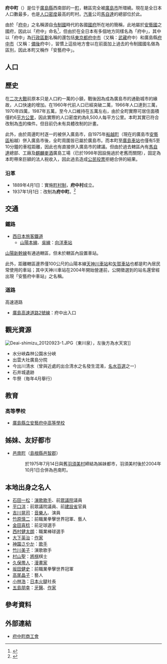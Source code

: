 {{otheruses|subject=位於廣島市旁的町級行政區劃|other=其他同名地名|府中町 (消歧義)}}
{{日本町村
| 自治體名=府中
| 町村=町
| 圖像 = [[File:Mazda_head_office_2008.JPG|240px]]
| 圖像說明=[[馬自達|馬自達]]廣島總部大樓
| 町村章=[[File:Emblem_of_Fuchū_Town,_Hiroshima.svg|100px]]
| 日文原名=府中町
| 平假名=ふちゅうちょう
| 羅馬字拼音=Fuchū-chō
| 都道府縣=廣島縣
| 支廳=
| 郡=安藝郡
| 郡連結=安藝郡 (廣島縣)
| 編號=34302-1
| 面積=10.45
| 邊界未定=
| 人口=51,227
| 統計時間=2011年3月1日
| 自治體=[[廣島市|廣島市]]（[[東區_(廣島市)|東区]]、[[南區_(廣島市)|南区]]、[[安藝區|安藝區]]）
| 樹=[[樟樹|樟樹]]
| 花=[[山茶|山茶]]
| 鳥=
| 其他象徵物=
| 其他象徵=
| 首長=和多利義之
| 卸任日期=2012年6月4日
| 議員數=18
| 郵遞區號=735-8686
| 所在地=安藝郡府中町大通三丁目5番1号<br>[[File:Fuchu_Town_Office.jpg|center]]
| 電話號碼=82-286-3111
| 外部連結=http://www.town.fuchu.hiroshima.jp/ 
| 經度=
| 緯度=
| 地圖=[[File:Fuchu_town_in_Hiroshima_Prefecture_Ja.svg|250px]]
| 註記=人口：[http://www2.town.fuchu.hiroshima.jp/cgi-bin/odb-get.exe?WIT_template=AC010000&WIT_oid=icityv2::CommonGenre::1286&m=1&d= 府中町官方網頁]
}}
'''府中町'''（{{jpn|j=府中町|hg=ふちゅうちょう|rm=Fuchū chō|f=y}}）是位于[[廣島縣|廣島縣]]西南部的一[[町|町]]，轄區完全被[[廣島市|廣島市]]所環繞。現在是全日本人口數最多，也是[[人口密度|人口密度]]最高的町村。[[汽車|汽車]]公司[[馬自達|馬自達]]的總部位於此。

由於「[[府中|府中]]」之名稱源自[[令制國|令制國]]時代的各國[[國府_(日本歷史)|國府]]所在地的簡稱，此地屬於[[安藝國|安藝國]]之國府，因此以「府中」命名<ref>{{cite web| language=ja| title=府中町はこんなまち| url=http://www2.town.fuchu.hiroshima.jp/cgi-bin/odb-get.exe?WIT_template=AC020000&WIT_oid=icityv2::Contents::1882| publisher=府中町公所| accessdate=2011-03-29| deadurl=yes| archiveurl=https://web.archive.org/web/20111123120640/http://www2.town.fuchu.hiroshima.jp/cgi-bin/odb-get.exe?WIT_template=AC020000&WIT_oid=icityv2::Contents::1882| archivedate=2011年11月23日| df=}}</ref>，但由於在全日本有多個地方同樣名為「府中」，其中以「府中」為[[行政區劃|行政區劃]]名稱的還包括[[東京都|東京都]][[府中市_(東京都)|府中市]]（又稱：[[武藏國|武藏]]府中）和廣島縣[[府中市_(廣島縣)|府中市]]（又稱：[[備後國|備後]]府中），習慣上這些地方會以在前面加上過去的令制國國名做為區別，因此本町又稱作「安藝府中」。

== 人口 ==

{{日本人口統計|location=Fuchu, Hiroshima}}

==歷史==
在[[二次大戰|二次大戰]]前原本只是人口約一萬的小鎮，戰後因為成為廣島市的通勤城市的緣故，人口快速的增加。在1960年代前人口已經突破二萬，1966年人口達到三萬，1970年四萬，1987年五萬，至今人口維持在五萬左右，由於全町實際可居住面積僅約6[[平方公里|平方公里]]，因此實際的人口密度約為8,500人每平方公里。本町其實已符合改制為[[市|市]]的條件。但目前仍未有具體改制的計畫。

此外，由於周邊町村逐一的被併入廣島市，自1975年[[船越町|船越町]]（現在的廣島市[[安藝區|安藝區]]船越）併入廣島市後，全町周圍皆已屬於廣島市。而本町至[[廣島車站|廣島車站]]也僅有5至10分鐘的車程距離，因此也有直接併入廣島市的建議。但由於過去轄區內有[[馬自達|馬自達]]總部、工廠及[[麒麟麥酒|麒麟麥酒]]廣島工場（已於1998年因設施過於老舊而關閉），固定為本町帶來巨額的法人税收入，因此過去造成[[公民投票|公民投票]]拒絕合併的結果。

===沿革===
* 1889年4月1日：實施[[町村制|町村制]]，'''府中村'''成立。
* 1937年1月1日：改制為'''府中町'''。<ref>{{cite web| language=ja| title=あきふちゅうの歴史| url=http://www2.town.fuchu.hiroshima.jp/cgi-bin/odb-get.exe?WIT_template=AC020000&WIT_oid=icityv2::Contents::1878| publisher=府中町公所| accessdate=2011-03-29| deadurl=yes| archiveurl=https://web.archive.org/web/20040912233830/http://www2.town.fuchu.hiroshima.jp/cgi-bin/odb-get.exe?WIT_template=AC020000&WIT_oid=icityv2%3A%3AContents%3A%3A1878| archivedate=2004-09-12}}</ref>

== 交通 ==
=== 鐵路 ===
* [[西日本旅客鐵道|西日本旅客鐵道]]
** [[山陽本線|山陽本線]]、[[吳線|吳線]]：[[向洋車站|向洋車站]]
[[山陽新幹線|山陽新幹線]]有通過轄區，但未於轄區內設置車站。

此外，距離轄區邊界僅100公尺的山陽本線[[天神川車站|天神川車站]]和[[矢賀車站|矢賀車站]]也都是町內居民常使用的車站；其中天神川車站在2004年開始營運前，公開徵選到的站名還曾經出現「安藝府中車站」之名稱。

=== 道路 ===
; 高速道路
* [[廣島高速道路2號線|廣島高速道路2號線]]：府中出入口

==觀光資源==
[[File:Deai-shimizu_20120923-1.JPG|thumb]]（東川泉），左後方為水天宮]]
* 水分峽森林公園水分峽
* 出雲大社廣島分院
* 今出川清水（曾與近處的出合清水之名發生混淆，[[名水百選|名水百選]]之一）
* 石井城遺跡
* 牛祭（毎年4月舉行）

==教育==
===高等學校===
* [[廣島縣立安藝府中高等學校|廣島縣立安藝府中高等學校]]

==姊妹、友好都市==
* [[邑南町|邑南町]]（[[島根縣|島根縣]][[邑智郡|邑智郡]]）
*: 於1975年7月14日與舊[[羽須美村|羽須美村]]締結為姊妹都市，羽須美村後於2004年10月1日合併為邑南町。

== 本地出身之名人 ==
* [[石田一松|石田一松]]：[[演歌歌手|演歌歌手]]、前[[眾議院_(日本)|眾議院]]議員
* [[平口洋|平口洋]]：前眾議院議員、前[[建設省|建設省]]官員
* [[吉川晃司|吉川晃司]]：[[音樂人|音樂人]]、演員
* [[竹原慎二|竹原慎二]]：前職業拳擊世界冠軍、藝人
* [[金田喜稔|金田喜稔]]：前足球選手
* [[西村健太朗|西村健太朗]]：職業棒球選手
* [[大下英治|大下英治]]：[[作家|作家]]
* [[神園さやか|神園さやか]]：[[歌手|歌手]]
* [[竹川美子|竹川美子]]：演歌歌手
* [[村山聖|村山聖]]：[[將棋|將棋]]棋士
* [[久保帯人|久保帯人]]：[[漫畫家|漫畫家]]
* [[坂田健史|坂田健史]]：前職業拳擊世界冠軍
* [[高尾晶子|高尾晶子]]：藝人
* [[小林浩|小林浩]]：[[日本火腿|日本火腿]]社長
* [[五島朋幸|五島朋幸]]：[[牙醫|牙醫]]、[[作家|作家]]

== 參考資料 ==
{{Reflist}}

==外部連結==
{{commonscat|Fuchu, Hiroshima (town)}}
* {{Ja}} [http://www.hint.or.jp/~fuchuu/ 府中町商工會] {{Wayback|url=http://www.hint.or.jp/~fuchuu/ |date=20120505071559 }}

{{廣島縣}}{{Authority control}}